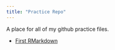 ```yaml
---
title: "Practice Repo"
---
```


A place for all of my github practice files.

* [First RMarkdown](https://lanyingma.github.io/practice/practice.html)
